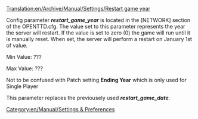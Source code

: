 [[Translation:en/Archive/Manual/Settings/Restart game year]]


Config parameter '''''restart_game_year''''' is located in the [NETWORK] section of the OPENTTD.cfg.  The value set to this parameter represents the year the server will restart. If the value is set to zero (0) the game will run until it is manually reset.  When set, the server will perform a restart on January 1st of value.

Min Value: ???

Max Value: ???

Not to be confused with Patch setting '''Ending Year''' which is only used for Single Player

This parameter replaces the previousely used '''''restart_game_date'''''.

[[Category:en/Manual/Settings & Preferences]]